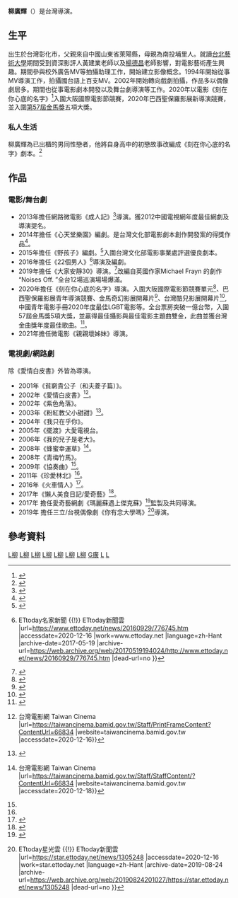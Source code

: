 {{藝人
| 姓名 = 柳廣輝 
| 類型 = 導演
| 圖片 = 
| 圖片簡介 = 
| 暱稱 = 
| 職業 = 導演、編劇
| 英文名 = 
| 羅馬拼音 =
| 籍貫 =山東萊陽
| 出生日期 = {{birth date and age|1970|3|14}}
| 出生地點 = {{TWN}}[[彰化縣|彰化]]
| 國籍 = 
| 逝世日期 = 
| 逝世地點 = 
| 教育程度 = [[國立台北藝術大學|國立台北藝術大學]]
| 母校 =
| imdb             = 
| 網站 =
|}}

'''柳廣輝'''（{{bd|1970年|3月14日|}}）是台灣導演。

== 生平 ==
出生於台灣彰化市，父親來自中國山東省萊陽縣，母親為南投埔里人。就讀[[台北藝術大學|台北藝術大學]]期間受到資深影評人黃建業老師以及[[楊德昌|楊德昌]]老師影響，對電影藝術產生興趣。期間參與校外廣告MV等拍攝助理工作，開始建立影像概念。1994年開始從事MV導演工作，拍攝國台語上百支MV。2002年開始轉向戲劇拍攝，作品多以偶像劇居多。期間也從事電影劇本開發以及舞台劇導演等工作。2020年以電影《刻在你心底的名字》<ref>{{cite web |title=票房突破6千萬！ 《刻在你心底的名字》國際入圍清單曝光 |url=https://star.setn.com/news/832375 |website=star.setn.com |accessdate=2021-01-03 |language=zh-Hant |date=2020-10-16 |archive-date=2020-12-02 |archive-url=https://web.archive.org/web/20201202125750/https://star.setn.com/news/832375 |dead-url=no }}</ref>入圍大阪國際電影節競賽，2020年巴西聖保羅影展新導演競賽，並入圍[[第57屆金馬獎|第57屆金馬獎]]五項大獎。

=== 私人生活 ===
柳廣輝為已出櫃的男同性戀者，他將自身高中的初戀故事改編成《刻在你心底的名字》劇本。<ref>{{cite web|title=受瞿友寧一句話鼓勵 導演柳廣輝拍完同志片向母出櫃|url=https://stars.udn.com/star/story/10090/4850092|accessdate=2021-10-23|agency=聯合報|date=2020-09-10|archive-date=2021-10-26|archive-url=https://web.archive.org/web/20211026102446/https://stars.udn.com/star/story/10090/4850092|dead-url=no}}</ref>

== 作品 ==
=== 電影/舞台劇 ===
* 2013年擔任網路微電影《成人記》<ref>{{cite news |title=乔乔曝《成人记》对手演员吻戏怪癖 |url=http://ent.sina.com.cn/v/m/2012-11-22/14273793928.shtml |accessdate=2020-12-16 |work=ent.sina.com.cn}}</ref>導演。獲2012中國電視網年度最佳網劇及導演提名。
* 2014年擔任《心天堂樂園》編劇。是台灣文化部電影劇本創作開發案的得獎作品<ref>{{cite web |title=文化部影視及流行音樂產業局-劇本開發補助 |url=https://www.bamid.gov.tw/information_201_64351.html |website=www.bamid.gov.tw |accessdate=2020-12-18}}</ref>。
* 2015年擔任《野孩子》編劇。<ref>{{cite web |title=文化部影視及流行音樂產業局-新聞稿 |url=https://www.bamid.gov.tw/information_142_63491.html |website=www.bamid.gov.tw |accessdate=2020-12-14}}</ref>入圍台灣文化部電影事業處評選優良劇本。
* 2016年擔任《22個男人》<ref>{{cite news |title=瘋電影／22個男人 莫名其妙的愛情 {{!}} ETtoday名家新聞 {{!}} ETtoday新聞雲 |url=https://www.ettoday.net/news/20160929/776745.htm |accessdate=2020-12-16 |work=www.ettoday.net |language=zh-Hant |archive-date=2017-05-19 |archive-url=https://web.archive.org/web/20170519194024/http://www.ettoday.net/news/20160929/776745.htm |dead-url=no }}</ref>導演及編劇。
* 2019年擔任《大家安靜30》導演。<ref>{{cite web |title=兩廳院售票網 |url=https://www.artsticket.com.tw/CKSCC2005/Product/Product00/ProductsDetailsPage.aspx?ProductID=rotyiUrPteS3Oi/mujlb4w&fbclid=IwAR01zKtY7vHTnH7N7bW94mOxAiFPCRbxCL2ToRRHw95paefEBCJSK9wKJ1M |website=www.artsticket.com.tw |accessdate=2020-12-14}}</ref>改編自英國作家Michael Frayn 的劇作 “Noises Off. ”全台12場巡演場場爆滿。
* 2020年擔任《刻在你心底的名字》導演。入圍大阪國際電影節競賽單元<ref>{{cite news |title=戴立忍大阪電影節奪獎 跨越語言觀眾看到啜泣 |url=https://www.mirrormedia.mg/story/20200316ent035/ |accessdate=2020-12-16 |work=鏡週刊 Mirror Media |date=2020-03-16 |language=zh-Hant |archive-date=2020-03-17 |archive-url=https://web.archive.org/web/20200317163017/https://www.mirrormedia.mg/story/20200316ent035 |dead-url=no }}</ref>、巴西聖保羅影展青年導演競賽、金馬奇幻影展開幕片<ref>{{cite news |title=《刻在你心底的名字》榮膺2020金馬奇幻影展開幕片 |url=http://www.nexttv.com.tw/NextTV/News/ArtFeast/Movie/2020-02-26/130296.html |accessdate=2020-12-16 |work=壹電視 |language=en}}</ref>、台灣酷兒影展開幕片<ref>{{cite news |title=酷兒影展開幕 「刻在」男男虐戀逼哭眾人 - 自由娛樂 |url=https://ent.ltn.com.tw/news/breakingnews/3283740 |accessdate=2020-12-16 |work=自由時報電子報 |date=2020-09-06 |archive-date=2020-09-06 |archive-url=https://web.archive.org/web/20200906161012/https://ent.ltn.com.tw/news/breakingnews/3283740 |dead-url=no }}</ref>,中國青年電影手冊2020年度最佳LGBT電影等。全台票房突破一億台幣，入圍57屆金馬獎5項大獎，並贏得最佳攝影與最佳電影主題曲雙金，此曲並獲台灣金曲獎年度最佳歌曲。<ref>{{cite web |title=台北金馬影展 Taipei Golden Horse Film Festival |url=https://www.goldenhorse.org.tw/awards/nw/?serach_type=award&sc=8&search_regist_year=2020&ins=49 |website=www.goldenhorse.org.tw |accessdate=2020-12-16 |language=zh-TW |archive-date=2020-10-02 |archive-url=https://web.archive.org/web/20201002063001/https://www.goldenhorse.org.tw/awards/nw/?serach_type=award&sc=8&search_regist_year=2020&ins=49 |dead-url=no }}</ref>。　　　　　　　　　　　　　　　　　
* 2021年擔任微電影《親親壞姊妹》導演。

=== 電視劇/網路劇 ===
除《愛情白皮書》外皆為導演。

* 2001年《貧窮貴公子（和夫菱子篇）》。
* 2002年《愛情白皮書》<ref>{{cite web |title=柳廣輝 {{!}} 台灣電影網 Taiwan Cinema |url=https://taiwancinema.bamid.gov.tw/Staff/PrintFrameContent?ContentUrl=66834 |website=taiwancinema.bamid.gov.tw |accessdate=2020-12-16}}</ref>。
* 2002年《紫色角落》。
* 2003年《粉紅教父小甜甜》<ref>{{cite news |title=文娱新闻-  穿黑色性感服饰亮相 安雅不理前男友 |url=http://ej.eastday.com/epublish/gb/paper148/20021027/class014800007/hwz805494.htm |accessdate=2020-12-16 |work=ej.eastday.com}}</ref>。
* 2004年《我只在乎你》。
* 2005年《擺渡》大愛電視台。
* 2006年《我的兒子是老大》。
* 2008年《蜂蜜幸運草》<ref name="auto">{{cite web |title=柳廣輝 {{!}} 台灣電影網 Taiwan Cinema |url=https://taiwancinema.bamid.gov.tw/Staff/StaffContent/?ContentUrl=66834 |website=taiwancinema.bamid.gov.tw |accessdate=2020-12-18}}</ref>。
* 2008年《青梅竹馬》。
* 2009年《協奏曲》<ref name="auto"/>。
* 2011年《珍愛林北》<ref name="auto"/>。
* 2016年《火車情人》<ref>{{cite web |title=火車情人 / Memory |url=https://tvdrama.datatrig.com/2016/07/Memory.html |accessdate=2020-12-16 |archive-date=2020-09-19 |archive-url=https://web.archive.org/web/20200919052509/https://tvdrama.datatrig.com/2016/07/Memory.html |dead-url=no }}</ref>。
* 2017年《懶人美食日記/愛奇藝》<ref>{{cite news |title=《懶人美食日記》開創中國美食青春偶像劇｜Zi 字媒體 |url=https://zi.media/@yidianzixun/post/E6SmqB |accessdate=2020-12-16 |work=Zi 字媒體 |date=2017-02-06 |language=zh-Hant}}</ref>。
* 2017年 擔任愛奇藝網劇《瑪麗蘇遇上傑克蘇》<ref>{{cite news |title=网剧《玛丽苏遇上杰克苏》杀青颜值爆表制作精良亮点多 - 中娱网 |url=http://news.yule.com.cn/html/201705/241943.html |accessdate=2020-12-16 |work=news.yule.com.cn}}</ref>監製及共同導演。
* 2019年 擔任三立/台視偶像劇《你有念大學嗎》<ref>{{cite news |title=金鐘魔咒OUT！潘奕如新戲槓上安心亞：她會被我釘很慘 {{!}} ETtoday星光雲 {{!}} ETtoday新聞雲 |url=https://star.ettoday.net/news/1305248 |accessdate=2020-12-16 |work=star.ettoday.net |language=zh-Hant |archive-date=2019-08-24 |archive-url=https://web.archive.org/web/20190824201027/https://star.ettoday.net/news/1305248 |dead-url=no }}</ref>導演。

== 參考資料 ==
{{reflist}}

[[Category:臺灣劇情片導演|L柳]]
[[Category:臺灣電影導演|L柳]]
[[Category:臺灣電視劇導演|L柳]]
[[Category:台灣音樂影片導演|L柳]]
[[Category:台灣編劇|L柳]]
[[Category:國立臺北藝術大學校友|L柳]]
[[Category:彰化縣人|L柳]]
[[Category:柳姓|G廣]]
[[Category:台灣LGBT導演|L]]
[[Category:台灣男同性戀者|L]]
